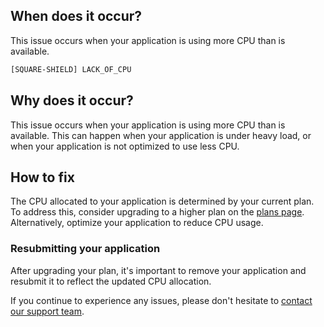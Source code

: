 
## When does it occur?

This issue occurs when your application is using more CPU than is available.

```bash
[SQUARE-SHIELD] LACK_OF_CPU
```

## Why does it occur?

This issue occurs when your application is using more CPU than is available. This can happen when your application is under heavy load, or when your application is not optimized to use less CPU.

## How to fix

The CPU allocated to your application is determined by your current plan. To address this, consider upgrading to a higher plan on the [plans page](https://squarecloud.app/plans). Alternatively, optimize your application to reduce CPU usage.

### Resubmitting your application

After upgrading your plan, it's important to remove your application and resubmit it to reflect the updated CPU allocation.

If you continue to experience any issues, please don't hesitate to [contact our support team](/company/support).
